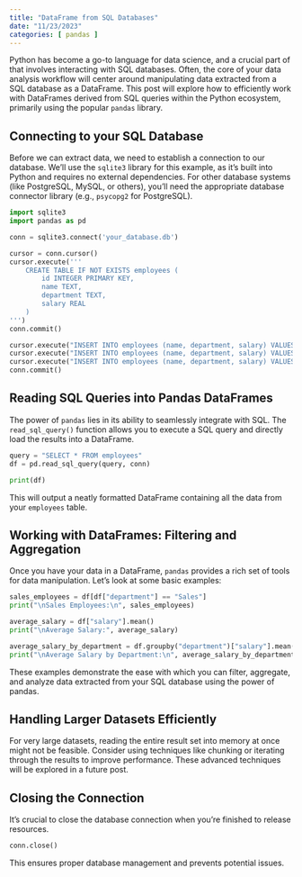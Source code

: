```yaml
---
title: "DataFrame from SQL Databases"
date: "11/23/2023"
categories: [ pandas ]
---
```



Python has become a go-to language for data science, and a crucial part of that involves interacting with SQL databases.  Often, the core of your data analysis workflow will center around manipulating data extracted from a SQL database as a DataFrame. This post will explore how to efficiently work with DataFrames derived from SQL queries within the Python ecosystem, primarily using the popular `pandas` library.


## Connecting to your SQL Database

Before we can extract data, we need to establish a connection to our database.  We'll use the `sqlite3` library for this example, as it's built into Python and requires no external dependencies.  For other database systems (like PostgreSQL, MySQL, or others), you'll need the appropriate database connector library (e.g., `psycopg2` for PostgreSQL).


```python
import sqlite3
import pandas as pd

conn = sqlite3.connect('your_database.db')

cursor = conn.cursor()
cursor.execute('''
    CREATE TABLE IF NOT EXISTS employees (
        id INTEGER PRIMARY KEY,
        name TEXT,
        department TEXT,
        salary REAL
    )
''')
conn.commit()

cursor.execute("INSERT INTO employees (name, department, salary) VALUES (?, ?, ?)", ("Alice", "Sales", 60000))
cursor.execute("INSERT INTO employees (name, department, salary) VALUES (?, ?, ?)", ("Bob", "Engineering", 75000))
cursor.execute("INSERT INTO employees (name, department, salary) VALUES (?, ?, ?)", ("Charlie", "Sales", 65000))
conn.commit()
```

## Reading SQL Queries into Pandas DataFrames

The power of `pandas` lies in its ability to seamlessly integrate with SQL.  The `read_sql_query()` function allows you to execute a SQL query and directly load the results into a DataFrame.

```python
query = "SELECT * FROM employees"
df = pd.read_sql_query(query, conn)

print(df)
```

This will output a neatly formatted DataFrame containing all the data from your `employees` table.


##  Working with DataFrames:  Filtering and Aggregation

Once you have your data in a DataFrame, `pandas` provides a rich set of tools for data manipulation. Let's look at some basic examples:


```python
sales_employees = df[df["department"] == "Sales"]
print("\nSales Employees:\n", sales_employees)

average_salary = df["salary"].mean()
print("\nAverage Salary:", average_salary)

average_salary_by_department = df.groupby("department")["salary"].mean()
print("\nAverage Salary by Department:\n", average_salary_by_department)

```

These examples demonstrate the ease with which you can filter, aggregate, and analyze data extracted from your SQL database using the power of pandas.


##  Handling Larger Datasets Efficiently

For very large datasets, reading the entire result set into memory at once might not be feasible.  Consider using techniques like chunking or iterating through the results to improve performance.  These advanced techniques will be explored in a future post.  


## Closing the Connection

It's crucial to close the database connection when you're finished to release resources.

```python
conn.close()
```


This ensures proper database management and prevents potential issues.

